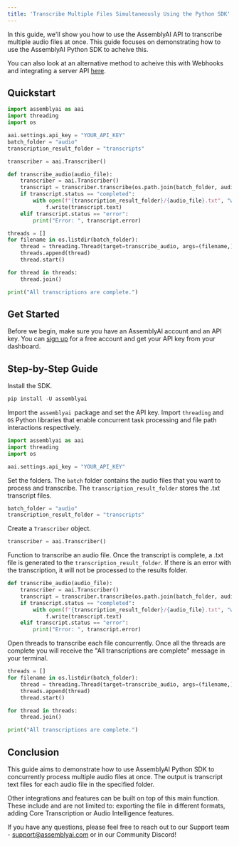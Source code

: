 ```yaml
---
title: 'Transcribe Multiple Files Simultaneously Using the Python SDK'
---
```






In this guide, we'll show you how to use the AssemblyAI API to transcribe multiple audio files at once. This guide focuses on demonstrating how to use the AssemblyAI Python SDK to acheive this.

You can also look at an alternative method to acheive this with Webhooks and integrating a server API [here](core-transcription/transcribe_batch_of_files).

## Quickstart

```python
import assemblyai as aai
import threading
import os

aai.settings.api_key = "YOUR_API_KEY"
batch_folder = "audio"
transcription_result_folder = "transcripts"

transcriber = aai.Transcriber()

def transcribe_audio(audio_file):
    transcriber = aai.Transcriber()
    transcript = transcriber.transcribe(os.path.join(batch_folder, audio_file))
    if transcript.status == "completed":
        with open(f"{transcription_result_folder}/{audio_file}.txt", "w") as f:
            f.write(transcript.text)
    elif transcript.status == "error":
        print("Error: ", transcript.error)

threads = []
for filename in os.listdir(batch_folder):
    thread = threading.Thread(target=transcribe_audio, args=(filename,))
    threads.append(thread)
    thread.start()

for thread in threads:
    thread.join()

print("All transcriptions are complete.")
```

## Get Started

Before we begin, make sure you have an AssemblyAI account and an API key. You can [sign up](https://assemblyai.com/dashboard/signup) for a free account and get your API key from your dashboard.

## Step-by-Step Guide

Install the SDK.


```python
pip install -U assemblyai
```

Import the `assemblyai `package and set the API key. Import `threading` and `OS` Python libraries that enable concurrent task processing and file path interactions respectively.


```python
import assemblyai as aai
import threading
import os

aai.settings.api_key = "YOUR_API_KEY"
```

Set the folders. The `batch` folder contains the audio files that you want to process and transcribe. The `transcription_result_folder` stores the .txt transcript files.


```python
batch_folder = "audio"
transcription_result_folder = "transcripts"
```

Create a `Transcriber` object.


```python
transcriber = aai.Transcriber()
```

Function to transcribe an audio file. Once the transcript is complete, a .txt file is generated to the `transcription_result_folder`. If there is an error with the transcription, it will not be processed to the results folder.


```python
def transcribe_audio(audio_file):
    transcriber = aai.Transcriber()
    transcript = transcriber.transcribe(os.path.join(batch_folder, audio_file))
    if transcript.status == "completed":
        with open(f"{transcription_result_folder}/{audio_file}.txt", "w") as f:
            f.write(transcript.text)
    elif transcript.status == "error":
        print("Error: ", transcript.error)
```

Open threads to transcribe each file concurrently. Once all the threads are complete you will receive the "All transcriptions are complete" message in your terminal.


```python
threads = []
for filename in os.listdir(batch_folder):
    thread = threading.Thread(target=transcribe_audio, args=(filename,))
    threads.append(thread)
    thread.start()

for thread in threads:
    thread.join()

print("All transcriptions are complete.")
```

## Conclusion

This guide aims to demonstrate how to use AssemblyAI Python SDK to concurrently process multiple audio files at once. The output is transcript text files for each audio file in the specified folder.

Other integrations and features can be built on top of this main function. These include and are not limited to: exporting the file in different formats, adding Core Transcription or Audio Intelligence features. 

If you have any questions, please feel free to reach out to our Support team -  [support@assemblyai.com](mailto:support@assemblyai.com) or in our Community Discord!

